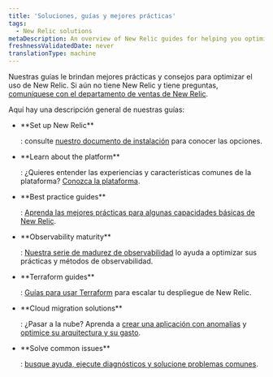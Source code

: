 ```yaml
---
title: 'Soluciones, guías y mejores prácticas'
tags:
  - New Relic solutions
metaDescription: An overview of New Relic guides for helping you optimize your monitoring and observability practices.
freshnessValidatedDate: never
translationType: machine
---
```


Nuestras guías le brindan mejores prácticas y consejos para optimizar el uso de New Relic. Si aún no tiene New Relic y tiene preguntas, [comuníquese con el departamento de ventas de New Relic](https://newrelic.com/contact-sales).

Aquí hay una descripción general de nuestras guías:

* <DNT>
    **Set up New Relic**
  </DNT>

  : consulte [nuestro documento de instalación](/docs/new-relic-solutions/new-relic-one/install-configure/install-new-relic) para conocer las opciones.

* <DNT>
    **Learn about the platform**
  </DNT>

  : ¿Quieres entender las experiencias y características comunes de la plataforma? [Conozca la plataforma](/docs/new-relic-solutions/new-relic-one/introduction-new-relic-one).

* <DNT>
    **Best practice guides**
  </DNT>

  : [Aprenda las mejores prácticas para algunas capacidades básicas de New Relic](/docs/new-relic-solutions/best-practices-guides/full-stack-observability/overview-best-practices).

* <DNT>
    **Observability maturity**
  </DNT>

  : [Nuestra serie de madurez de observabilidad](/docs/new-relic-solutions/observability-maturity/introduction) lo ayuda a optimizar sus prácticas y métodos de observabilidad.

* <DNT>
    **Terraform guides**
  </DNT>

  : [Guías para usar Terraform](/docs/more-integrations/terraform/terraform-intro) para escalar tu despliegue de New Relic.

* <DNT>
    **Cloud migration solutions**
  </DNT>

  : ¿Pasar a la nube? Aprenda a [crear una aplicación con anomalías](/docs/new-relic-solutions/new-relic-solutions/create-application-baselines) y [optimice su arquitectura y su gasto](/docs/new-relic-solutions/new-relic-solutions/optimize-cloud-architecture-spend-continuously-improve-your-modern-cloud-environment).

* <DNT>
    **Solve common issues**
  </DNT>

  : [busque ayuda, ejecute diagnósticos y solucione problemas comunes](/docs/new-relic-solutions/solve-common-issues/find-help-use-support-portal).
